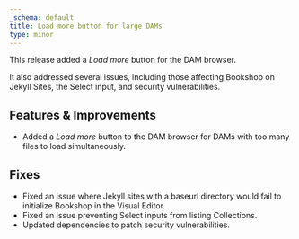 ```yaml
---
_schema: default
title: Load more button for large DAMs
type: minor
---
```

This release added a *Load more* button for the DAM browser.

It also addressed several issues, including those affecting Bookshop on Jekyll Sites, the Select input, and security vulnerabilities.

## Features & Improvements

* Added a *Load more* button to the DAM browser for DAMs with too many files to load simultaneously.

## Fixes

* Fixed an issue where Jekyll sites with a baseurl directory would fail to initialize Bookshop in the Visual Editor.
* Fixed an issue preventing Select inputs from listing Collections.
* Updated dependencies to patch security vulnerabilities.